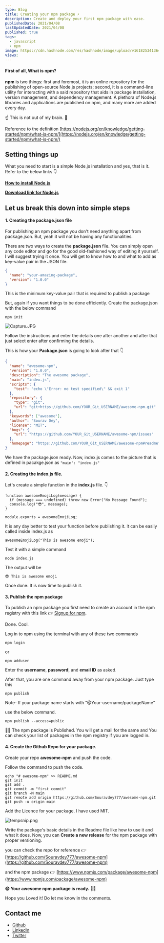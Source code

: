 ```yaml
---
type: Blog
title: Creating your npm package ⚡
description: Create and deploy your first npm package with ease.
publishedDate: 2021/04/08
lastUpdatedDate: 2021/04/08
published: true
tags:
  - javascript
  - npm
image: https://cdn.hashnode.com/res/hashnode/image/upload/v1618253413643/77m7wj3hZ.jpeg?w=1600&h=840&fit=crop&crop=entropy&auto=compress,format&format=webp
views:
---
```


#### First of all, **What is npm?**

**npm** is two things: first and foremost, it is an online repository for the publishing of open-source Node.js projects; second, it is a command-line utility for interacting with a said repository that aids in package installation, version management, and dependency management. A plethora of Node.js libraries and applications are published on npm, and many more are added every day.

☝ This is not out of my brain. 🧠

Reference to the definition
[https://nodejs.org/en/knowledge/getting-started/npm/what-is-npm/](https://nodejs.org/en/knowledge/getting-started/npm/what-is-npm/)

## Setting things up

What you need to start is a simple Node.js installation and yes, that is it.
Refer to the below links 👇

[**How to install Node.js**](https://nodejs.dev/learn/how-to-install-nodejs)

[**Download link for Node.js**](https://nodejs.org/en/download/)

## Let us break this down into simple steps

#### 1. Creating the package.json file

For publishing an npm package you don't need anything apart from package.json. But, yeah it will not be having any functionalities.

There are two ways to create the **package.json** file. You can simply open any code editor and go for the good old-fashioned way of editing it yourself. I will suggest trying it once. You will get to know how to and what to add as key-value pair in the JSON file.

```json
{
  "name": "your-amazing-package",
  "version": "1.0.0"
}
```

This is the minimum key-value pair that is required to publish a package

But, again if you want things to be done efficiently. Create the package.json with the below command

```SHELL
npm init
```

![Capture.JPG](https://cdn.hashnode.com/res/hashnode/image/upload/v1617826535417/hfogJLNk8.jpeg)

Follow the instructions and enter the details one after another and after that just select enter after confirming the details.

This is how your **Package.json** is going to look after that 👇

```json
{
  "name": "awesome-npm",
  "version": "1.0.0",
  "description": "The awesome package",
  "main": "index.js",
  "scripts": {
    "test": "echo \"Error: no test specified\" && exit 1"
  },
  "repository": {
    "type": "git",
    "url": "git+https://github.com/YOUR_Git_USERNAME/awesome-npm.git"
  },
  "keywords": ["awesome"],
  "author": "Sourav Dey",
  "license": "MIT",
  "bugs": {
    "url": "https://github.com/YOUR_Git_USERNAME/awesome-npm/issues"
  },
  "homepage": "https://github.com/YOUR_Git_USERNAME/awesome-npm#readme"
}
```

We have the package.json ready. Now, index.js comes to the picture that is defined in pacakge.json as `"main": "index.js"`

#### 2. Creating the index.js file.

Let's create a simple function in the **index.js** file. 👇

```JS
function awesomeEmojiLog(message) {
  if (message === undefined) throw new Error("No Message Found");
  console.log("😎", message);
}

module.exports = awesomeEmojiLog;
```

It is any day better to test your function before publishing it.
It can be easily called inside index.js as

```JS
awesomeEmojiLog("This is awesome emoji");
```

Test it with a simple command

```SHELL
node index.js
```

The output will be

```
😎 This is awesome emoji
```

Once done. It is now time to publish it.

#### 3. Publish the npm package

To publish an npm package you first need to create an account in the npm registry with this link 👉 [Signup for npm](https://www.npmjs.com/signup).

Done. Cool.

Log in to npm using the terminal with any of these two commands

```SHELL
npm login
```

or

```SHELL
npm adduser
```

Enter the **username**, **password**, and **email ID** as asked.

After that, you are one command away from your npm package. Just type this

```SHELL
npm publish
```

Note- If your package name starts with "@Your-username/packageName"

use the below command.

```SHELL
npm publish --access=public
```

🎉🥳 The npm package is Published. You will get a mail for the same and You can check your list of packages in the npm registry if you are logged in.

#### 4. Create the Github Repo for your package.

Create your repo **awesome-npm** and push the code.

Follow the command to push the code.

```SHELL
echo "# awesome-npm" >> README.md
git init
git add .
git commit -m "first commit"
git branch -M main
git remote add origin https://github.com/Souravdey777/awesome-npm.git
git push -u origin main
```

Add the Licence for your package. I have used MIT.

![tempsnip.png](https://cdn.hashnode.com/res/hashnode/image/upload/v1617877466920/0-GJeGt2Q.png)

Write the package's basic details in the Readme file like how to use it and what it does. Now, you can **Create a new release** for the npm package with proper versioning.

you can check the repo for reference 👉
[https://github.com/Souravdey777/awesome-npm](https://github.com/Souravdey777/awesome-npm)

and the npm package 👉
[https://www.npmjs.com/package/awesome-npm](https://www.npmjs.com/package/awesome-npm)

**😎 Your awesome npm package is ready. 🎉🎉**

Hope you Loved it! Do let me know in the comments.

## Contact me

- [Github](https://github.com/Souravdey777/)
- [LinkedIn](https://www.linkedin.com/in/souravdey777)
- [Twitter](https://twitter.com/Souravdey777)

